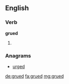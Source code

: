 ==English==

===Verb===
'''grued'''

# {{en-past of|grue}}

===Anagrams===
* [[urged#English|urged]]

[[de:grued]]
[[fa:grued]]
[[mg:grued]]
